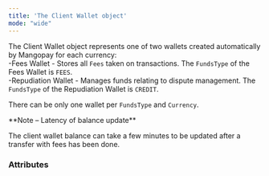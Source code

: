 ```yaml
---
title: 'The Client Wallet object'
mode: "wide"
---
```


  

The Client Wallet object represents one of two wallets created automatically by Mangopay for each currency:  
-Fees Wallet - Stores all `Fees` taken on transactions. The `FundsType` of the Fees Wallet is `FEES`.  
-Repudiation Wallet - Manages funds relating to dispute management. The `FundsType` of the Repudiation Wallet is `CREDIT`.  

There can be only one wallet per `FundsType` and `Currency`.  

<Note>  
**Note – Latency of balance update** 
  
The client wallet balance can take a few minutes to be updated after a transfer with fees has been done.  
</Note>  

### Attributes  

<Balance />  

<Currency20 />  

<FundsType />  

<Id7 />  

<Tag8 />  

<CreationDate2 />